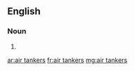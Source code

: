 ==English==

===Noun===
{{head|en|plural|head=[[air]] [[tanker]]s}}
# {{plural of|air tanker|lang=en|nocat=1}}

[[ar:air tankers]]
[[fr:air tankers]]
[[mg:air tankers]]